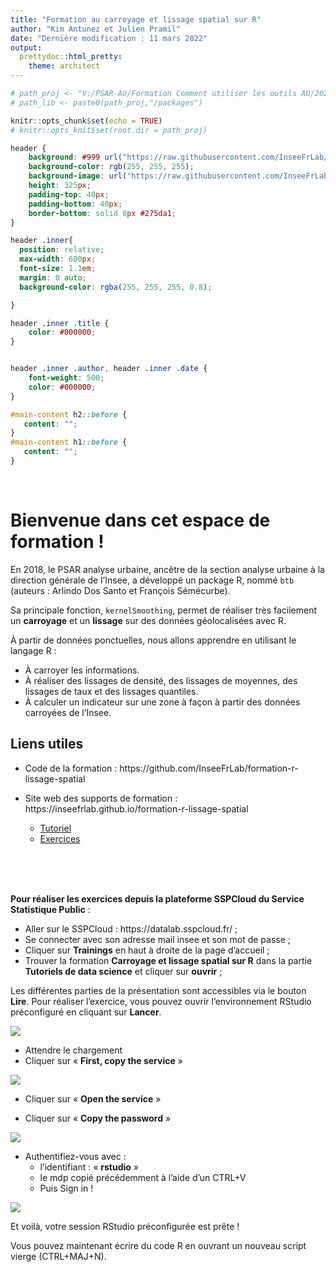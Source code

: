 ```yaml
---
title: "Formation au carroyage et lissage spatial sur R"
author: "Kim Antunez et Julien Pramil"
date: "Dernière modification : 11 mars 2022"
output:
  prettydoc::html_pretty:
    theme: architect
---
```



```r

# path_proj <- "V:/PSAR-AU/Formation Comment utiliser les outils AU/2022/Séquence 6 - Outils [JP et KA]/tplissage_poc"
# path_lib <- paste0(path_proj,"/packages")

knitr::opts_chunk$set(echo = TRUE)
# knitr::opts_knit$set(root.dir = path_proj)

```

```css
header {
    background: #999 url("https://raw.githubusercontent.com/InseeFrLab/formation-r-lissage-spatial/main/img/hexagon.png") 0 0 repeat-x;
    background-color: rgb(255, 255, 255);
    background-image: url("https://raw.githubusercontent.com/InseeFrLab/formation-r-lissage-spatial/main/img/hexagon.png");
    height: 325px;
    padding-top: 40px;
    padding-bottom: 40px;
    border-bottom: solid 0px #275da1;
}

header .inner{
  position: relative;
  max-width: 600px;
  font-size: 1.1em;
  margin: 0 auto;
  background-color: rgba(255, 255, 255, 0.8);

}

header .inner .title {
    color: #000000;
}


header .inner .author, header .inner .date {
    font-weight: 500;
    color: #000000;
}

#main-content h2::before {
   content: "";
}
#main-content h1::before {
   content: "";
}


```


</br> 

# Bienvenue dans cet espace de formation !

En 2018, le PSAR analyse urbaine, ancêtre de la section analyse urbaine à la direction générale de l'Insee, a développé un package R, nommé `btb` (auteurs : Arlindo Dos Santo et François Sémécurbe).

Sa principale fonction, `kernelSmoothing`, permet de réaliser très facilement un **carroyage** et un **lissage** sur des données géolocalisées avec R. 

À partir de données ponctuelles, nous allons apprendre en utilisant le langage R :

 - À carroyer les informations.
 - À réaliser des lissages de densité, des lissages de moyennes, des lissages de taux et des lissages quantiles.
 - À calculer un indicateur sur une zone à façon à partir des données carroyées de l'Insee.

## Liens utiles

- Code de la formation : https://github.com/InseeFrLab/formation-r-lissage-spatial

- Site web des supports de formation : https://inseefrlab.github.io/formation-r-lissage-spatial
  * [Tutoriel](tuto.html)
  * [Exercices](exo.html)

</br>
</br>
</br>

**Pour réaliser les exercices depuis la plateforme SSPCloud du Service Statistique Public** :

  * Aller sur le SSPCloud : https://datalab.sspcloud.fr/  ;
  * Se connecter avec son adresse mail insee et son mot de passe ;
  * Cliquer sur **Trainings** en haut à droite de la page d'accueil ;
  * Trouver la formation **Carroyage et lissage spatial sur R** dans la partie **Tutoriels de data science** et cliquer sur **ouvrir** ;
  
Les différentes parties de la présentation sont accessibles via le bouton **Lire**.
Pour réaliser l'exercice, vous pouvez ouvrir l'environnement RStudio préconfiguré en cliquant sur **Lancer**.

![](../img/sspcloud_lissage.png)


  * Attendre le chargement
  * Cliquer sur «\ **First, copy the service**\ »
  
![](../img/lancements_ervice1.png)

  * Cliquer sur «\ **Open the service**\ »

  * Cliquer sur «\ **Copy the password**\ »
  
![](../img/lancements_service2.png)
  
  
  * Authentifiez-vous avec :
      * l'identifiant : « **rstudio** »
      * le mdp copié précédemment à l'aide d'un CTRL+V
      * Puis Sign in !

![](../img/lancements_service3.png)
      
Et voilà, votre session RStudio préconfigurée est prête ! 

Vous pouvez maintenant écrire du code R en ouvrant un nouveau script vierge (CTRL+MAJ+N).